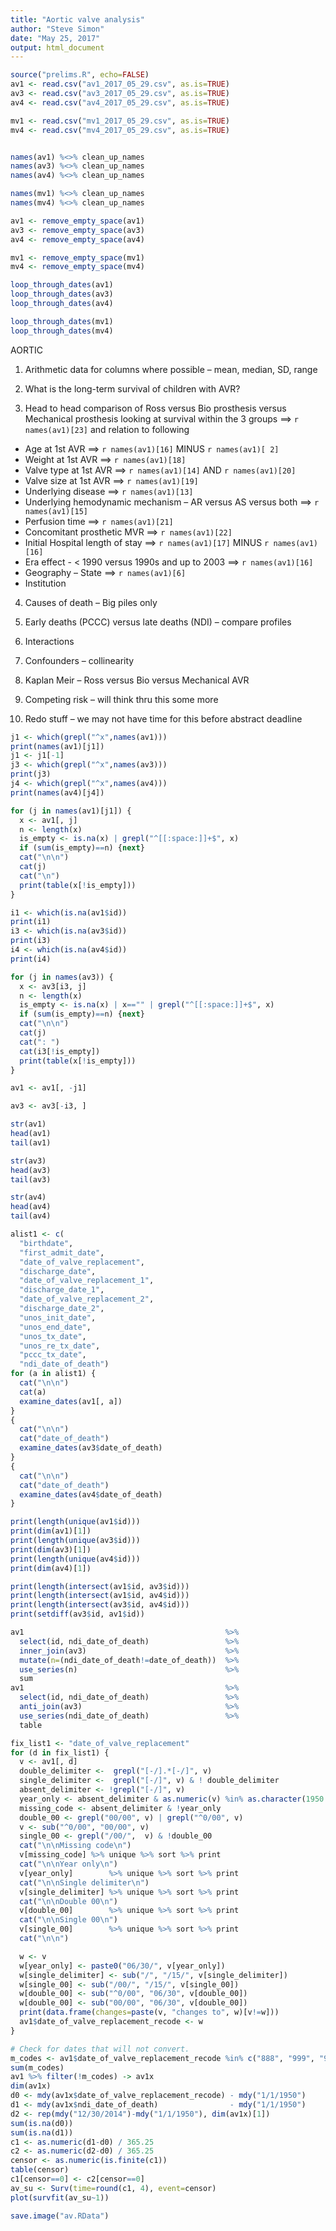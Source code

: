 ```yaml
---
title: "Aortic valve analysis"
author: "Steve Simon"
date: "May 25, 2017"
output: html_document
---
```



```r
source("prelims.R", echo=FALSE)
av1 <- read.csv("av1_2017_05_29.csv", as.is=TRUE)
av3 <- read.csv("av3_2017_05_29.csv", as.is=TRUE)
av4 <- read.csv("av4_2017_05_29.csv", as.is=TRUE)

mv1 <- read.csv("mv1_2017_05_29.csv", as.is=TRUE)
mv4 <- read.csv("mv4_2017_05_29.csv", as.is=TRUE)


names(av1) %<>% clean_up_names
names(av3) %<>% clean_up_names
names(av4) %<>% clean_up_names

names(mv1) %<>% clean_up_names
names(mv4) %<>% clean_up_names

av1 <- remove_empty_space(av1)
av3 <- remove_empty_space(av3)
av4 <- remove_empty_space(av4)

mv1 <- remove_empty_space(mv1)
mv4 <- remove_empty_space(mv4)

loop_through_dates(av1)
loop_through_dates(av3)
loop_through_dates(av4)

loop_through_dates(mv1)
loop_through_dates(mv4)
```

AORTIC
 
1.	Arithmetic data for columns where possible – mean, median, SD, range

2.	What is the long-term survival of children with AVR?

3.	Head to head comparison of Ross versus Bio prosthesis versus Mechanical prosthesis looking at survival within the 3 groups  ==>
`r names(av1)[23]` and relation to following
 
* Age at 1st AVR ==> 
`r names(av1)[16]` MINUS
`r names(av1)[ 2]`
* Weight at 1st AVR ==>
`r names(av1)[18]`
* Valve type at 1st AVR ==>
`r names(av1)[14]` AND 
`r names(av1)[20]`
* Valve size at 1st AVR ==>
`r names(av1)[19]`
* Underlying disease ==> 
`r names(av1)[13]`
* Underlying hemodynamic mechanism – AR versus AS versus both ==> 
`r names(av1)[15]`
* Perfusion time ==> 
`r names(av1)[21]`
* Concomitant prosthetic MVR ==> 
`r names(av1)[22]`
* Initial Hospital length of stay ==> 
`r names(av1)[17]` MINUS 
`r names(av1)[16]`
* Era effect - < 1990 versus 1990s and up to 2003 ==>
`r names(av1)[16]`
* Geography – State ==> 
`r names(av1)[6]`
* Institution

4.	Causes of death – Big piles only

5.	Early deaths (PCCC) versus late deaths (NDI) – compare profiles

6.	Interactions

7.	Confounders – collinearity

8.	Kaplan Meir – Ross versus Bio versus Mechanical AVR

9.	Competing risk – will think thru this some more

10.	Redo stuff – we may not have time for this before abstract deadline


```r
j1 <- which(grepl("^x",names(av1)))
print(names(av1)[j1])
j1 <- j1[-1]
j3 <- which(grepl("^x",names(av3)))
print(j3)
j4 <- which(grepl("^x",names(av4)))
print(names(av4)[j4])

for (j in names(av1)[j1]) {
  x <- av1[, j]
  n <- length(x)
  is_empty <- is.na(x) | grepl("^[[:space:]]+$", x)
  if (sum(is_empty)==n) {next}
  cat("\n\n")
  cat(j)
  cat("\n")
  print(table(x[!is_empty]))
}

i1 <- which(is.na(av1$id))
print(i1)
i3 <- which(is.na(av3$id))
print(i3)
i4 <- which(is.na(av4$id))
print(i4)

for (j in names(av3)) {
  x <- av3[i3, j]
  n <- length(x)
  is_empty <- is.na(x) | x=="" | grepl("^[[:space:]]+$", x)
  if (sum(is_empty)==n) {next}
  cat("\n\n")
  cat(j)
  cat(": ")
  cat(i3[!is_empty])
  print(table(x[!is_empty]))
}

av1 <- av1[, -j1]

av3 <- av3[-i3, ]

str(av1)
head(av1)
tail(av1)

str(av3)
head(av3)
tail(av3)

str(av4)
head(av4)
tail(av4)
```

```r
alist1 <- c(
  "birthdate",
  "first_admit_date",
  "date_of_valve_replacement",
  "discharge_date",
  "date_of_valve_replacement_1",
  "discharge_date_1",
  "date_of_valve_replacement_2",
  "discharge_date_2",
  "unos_init_date",
  "unos_end_date",
  "unos_tx_date",
  "unos_re_tx_date",
  "pccc_tx_date",
  "ndi_date_of_death")
for (a in alist1) {
  cat("\n\n")
  cat(a)
  examine_dates(av1[, a]) 
}
{
  cat("\n\n")
  cat("date_of_death")
  examine_dates(av3$date_of_death)
}
{
  cat("\n\n")
  cat("date_of_death")
  examine_dates(av4$date_of_death)
}
```

```r
print(length(unique(av1$id)))
print(dim(av1)[1])
print(length(unique(av3$id)))
print(dim(av3)[1])
print(length(unique(av4$id)))
print(dim(av4)[1])

print(length(intersect(av1$id, av3$id)))
print(length(intersect(av1$id, av4$id)))
print(length(intersect(av3$id, av4$id)))
print(setdiff(av3$id, av1$id))

av1                                             %>%
  select(id, ndi_date_of_death)                 %>%
  inner_join(av3)                               %>%
  mutate(n=(ndi_date_of_death!=date_of_death))  %>%
  use_series(n)                                 %>%
  sum
av1                                             %>%
  select(id, ndi_date_of_death)                 %>%
  anti_join(av3)                                %>%
  use_series(ndi_date_of_death)                 %>%
  table
```

```r
fix_list1 <- "date_of_valve_replacement"
for (d in fix_list1) {
  v <- av1[, d]
  double_delimiter <-  grepl("[-/].*[-/]", v)
  single_delimiter <-  grepl("[-/]", v) & ! double_delimiter
  absent_delimiter <- !grepl("[-/]", v)
  year_only <- absent_delimiter & as.numeric(v) %in% as.character(1950:2020)
  missing_code <- absent_delimiter & !year_only
  double_00 <- grepl("00/00", v) | grepl("^0/00", v)
  v <- sub("^0/00", "00/00", v)
  single_00 <- grepl("/00/",  v) & !double_00 
  cat("\n\nMissing code\n")
  v[missing_code] %>% unique %>% sort %>% print
  cat("\n\nYear only\n")
  v[year_only]        %>% unique %>% sort %>% print
  cat("\n\nSingle delimiter\n")
  v[single_delimiter] %>% unique %>% sort %>% print
  cat("\n\nDouble 00\n")
  v[double_00]        %>% unique %>% sort %>% print
  cat("\n\nSingle 00\n")
  v[single_00]        %>% unique %>% sort %>% print
  cat("\n\n")

  w <- v
  w[year_only] <- paste0("06/30/", v[year_only])
  w[single_delimiter] <- sub("/", "/15/", v[single_delimiter])
  w[single_00] <- sub("/00/", "/15/", v[single_00])
  w[double_00] <- sub("^0/00", "06/30", v[double_00])
  w[double_00] <- sub("00/00", "06/30", v[double_00])
  print(data.frame(changes=paste(v, "changes to", w)[v!=w]))
  av1$date_of_valve_replacement_recode <- w
}
```

```r
# Check for dates that will not convert.
m_codes <- av1$date_of_valve_replacement_recode %in% c("888", "999", "999.00")
sum(m_codes)
av1 %>% filter(!m_codes) -> av1x
dim(av1x)
d0 <- mdy(av1x$date_of_valve_replacement_recode) - mdy("1/1/1950")
d1 <- mdy(av1x$ndi_date_of_death)                - mdy("1/1/1950")
d2 <- rep(mdy("12/30/2014")-mdy("1/1/1950"), dim(av1x)[1])
sum(is.na(d0))
sum(is.na(d1))
c1 <- as.numeric(d1-d0) / 365.25
c2 <- as.numeric(d2-d0) / 365.25
censor <- as.numeric(is.finite(c1))
table(censor)
c1[censor==0] <- c2[censor==0]
av_su <- Surv(time=round(c1, 4), event=censor)
plot(survfit(av_su~1))
```


```r
save.image("av.RData")
```